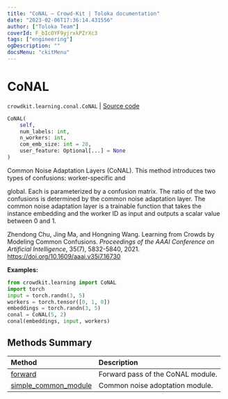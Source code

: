 ```yaml
---
title: "CoNAL — Crowd-Kit | Toloka documentation"
date: "2023-02-06T17:36:14.431556"
author: ["Toloka Team"]
coverId: F_bIcOYF9yjrxkPZrXc3
tags: ["engineering"]
ogDescription: ""
docsMenu: "ckitMenu"
---
```


# CoNAL
`crowdkit.learning.conal.CoNAL` | [Source code](https://github.com/Toloka/crowd-kit/blob/v1.2.0/crowdkit/learning/conal.py#L38)

```python
CoNAL(
    self,
    num_labels: int,
    n_workers: int,
    com_emb_size: int = 20,
    user_feature: Optional[...] = None
)
```

Common Noise Adaptation Layers (CoNAL). This method introduces two types of confusions: worker-specific and

global. Each is parameterized by a confusion matrix. The ratio of the two confusions is determined by the
common noise adaptation layer. The common noise adaptation layer is a trainable function that takes the
instance embedding and the worker ID as input and outputs a scalar value between 0 and 1.

Zhendong Chu, Jing Ma, and Hongning Wang. Learning from Crowds by Modeling Common Confusions.
*Proceedings of the AAAI Conference on Artificial Intelligence*, 35(7), 5832-5840, 2021.
https://doi.org/10.1609/aaai.v35i7.16730

**Examples:**

```python
from crowdkit.learning import CoNAL
import torch
input = torch.randn(3, 5)
workers = torch.tensor([0, 1, 0])
embeddings = torch.randn(3, 5)
conal = CoNAL(5, 2)
conal(embeddings, input, workers)
```
## Methods Summary

| Method | Description |
| :------| :-----------|
[forward](/docs/crowd-kit/reference/crowdkit.learning.conal.CoNAL.forward)| Forward pass of the CoNAL module.
[simple_common_module](/docs/crowd-kit/reference/crowdkit.learning.conal.CoNAL.simple_common_module)| Common noise adoptation module.
